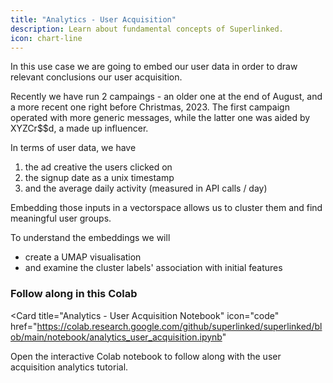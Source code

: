 ```yaml
---
title: "Analytics - User Acquisition"
description: Learn about fundamental concepts of Superlinked.
icon: chart-line
---
```


In this use case we are going to embed our user data in order to draw relevant conclusions our user acquisition.

Recently we have run 2 campaings - an older one at the end of August, and a more recent one right before Christmas, 2023. The first campaign operated with more generic messages, while the latter one was aided by XYZCr$$d, a made up influencer.

In terms of user data, we have 
1. the ad creative the users clicked on
2. the signup date as a unix timestamp
3. and the average daily activity (measured in API calls / day)

Embedding those inputs in a vectorspace allows us to cluster them and find meaningful user groups.

To understand the embeddings we will
- create a UMAP visualisation
- and examine the cluster labels' association with initial features

### Follow along in this Colab

<Card
  title="Analytics - User Acquisition Notebook"
  icon="code"
  href="https://colab.research.google.com/github/superlinked/superlinked/blob/main/notebook/analytics_user_acquisition.ipynb"
>
  Open the interactive Colab notebook to follow along with the user acquisition analytics tutorial.
</Card>